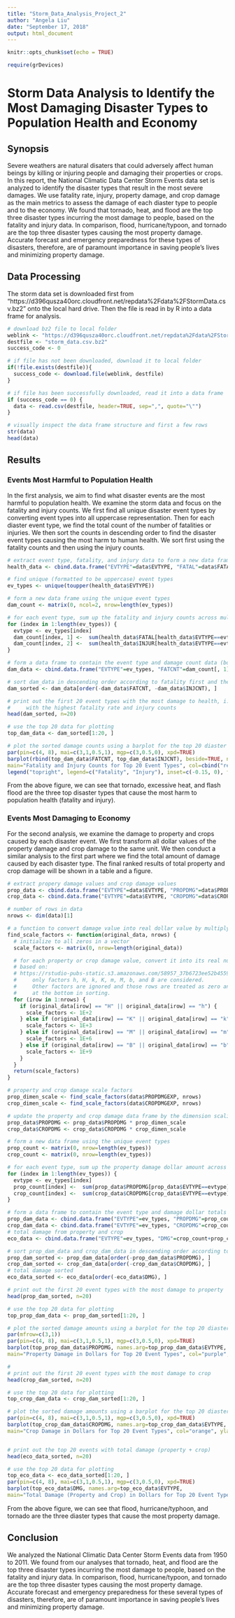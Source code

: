 ```yaml
---
title: "Storm_Data_Analysis_Project_2"
author: "Angela Liu"
date: "September 17, 2018"
output: html_document
---
```


```r
knitr::opts_chunk$set(echo = TRUE)
```

```r
require(grDevices)
```

# Storm Data Analysis to Identify the Most Damaging Disaster Types to Population Health and Economy 

## Synopsis 
Severe weathers are natural disaters that could adversely affect human beings by killing or injuring people and damaging their properties or crops. In this report, the National Climatic Data Center Storm Events data set is analyzed to identify the disaster types that result in the most severe damages. We use fatality rate, injury, property damage, and crop damage as the main metrics to assess the damage of each diaster type to people and to the economy. We found that tornado, heat, and flood are the top three disaster types incurring the most damage to people, based on the fatality and injury data. In comparison, flood, hurricane/typoon, and tornado are the top three disaster types causing the most property damage. Accurate forecast and emergency preparedness for these types of disasters, therefore, are of paramount importance in saving people's lives and minimizing property damage. 

## Data Processing
The storm data set is downloaded first from "https://d396qusza40orc.cloudfront.net/repdata%2Fdata%2FStormData.csv.bz2" onto the local hard drive. Then the file is read in by R into a data frame for analysis. 

```r
# download bz2 file to local folder
weblink <- "https://d396qusza40orc.cloudfront.net/repdata%2Fdata%2FStormData.csv.bz2"
destfile <- "storm_data.csv.bz2"
success_code <- 0

# if file has not been downloaded, download it to local folder
if(!file.exists(destfile)){
  success_code <- download.file(weblink, destfile)
}

# if file has been successfully downloaded, read it into a data frame 
if (success_code == 0) {
  data <- read.csv(destfile, header=TRUE, sep=",", quote="\"")
}

# visually inspect the data frame structure and first a few rows 
str(data)
head(data)

```


## Results

### Events Most Harmful to Population Health

In the first analysis, we aim to find what disaster events are the most harmful to population health. We examine the storm data and focus on the fatality and injury counts. We first find all unique disaster event types by converting event types into all uppercase representation. Then for each diaster event type, we find the total count of the number of fatalities or injuries. We then sort the counts in descending order to find the disaster event types causing the most harm to human health. We sort first using the fatality counts and then using the injury counts.   

```r
# extract event type, fatality, and injury data to form a new data frame 
health_data <- cbind.data.frame("EVTYPE"=data$EVTYPE, "FATAL"=data$FATALITIES, "INJUR"=data$INJURIES)

# find unique (formatted to be uppercase) event types 
ev_types <- unique(toupper(health_data$EVTYPE))

# form a new data frame using the unique event types 
dam_count <- matrix(0, ncol=2, nrow=length(ev_types))

# for each event type, sum up the fatality and injury counts across multiple events 
for (index in 1:length(ev_types)) {
  evtype <- ev_types[index]
  dam_count[index, 1] <-  sum(health_data$FATAL[health_data$EVTYPE==evtype]) 
  dam_count[index, 2] <-  sum(health_data$INJUR[health_data$EVTYPE==evtype])  
}

# form a data frame to contain the event type and damage count data (both fatality and injury)
dam_data <- cbind.data.frame("EVTYPE"=ev_types, "FATCNT"=dam_count[, 1], "INJCNT"=dam_count[, 2])

# sort dam_data in descending order according to fatality first and then according to injuries 
dam_sorted <- dam_data[order(-dam_data$FATCNT, -dam_data$INJCNT), ]

# print out the first 20 event types with the most damage to health, i.e., 
#     with the highest fatality rate and injury counts 
head(dam_sorted, n=20)

# use the top 20 data for plotting 
top_dam_data <- dam_sorted[1:20, ]

# plot the sorted damage counts using a barplot for the top 20 diaster types
par(pin=c(4, 8), mai=c(3,1,0.5,1), mgp=c(3,0.5,0), xpd=TRUE) 
barplot(rbind(top_dam_data$FATCNT, top_dam_data$INJCNT), beside=TRUE, names.arg=top_dam_data$EVTYPE,
main="Fatality and Injury Counts for Top 20 Event Types", col=cbind("red", "blue"), ylab="Counts", ylim=c(1,1000000), log='y', las=2)
legend("topright", legend=c("Fatality", "Injury"), inset=c(-0.15, 0), fill=cbind("red", "blue"))

```

From the above figure, we can see that tornado, excessive heat, and flash flood are the three top disaster types that cause the most harm to population health (fatality and injury). 


### Events Most Damaging to Economy
For the second analysis, we examine the damage to property and crops caused by each disaster event. We first transform all dollar values of the property damage and crop damage to the same unit. We then conduct a similar analysis to the first part where we find the total amount of damage caused by each disaster type. The final ranked results of total property and crop damage will be shown in a table and a figure. 

```r
# extract propery damage values and crop damage values 
prop_data <- cbind.data.frame("EVTYPE"=data$EVTYPE, "PROPDMG"=data$PROPDMG)
crop_data <- cbind.data.frame("EVTYPE"=data$EVTYPE, "CROPDMG"=data$CROPDMG)

# number of rows in data 
nrows <- dim(data)[1]

# a function to convert damage value into real dollar value by multiplying the dimension scale
find_scale_factors <- function(original_data, nrows) {
  # initialize to all zeros in a vector 
  scale_factors <- matrix(0, nrow=length(original_data))

  # for each property or crop damage value, convert it into its real number value 
  # based on: 
  # https://rstudio-pubs-static.s3.amazonaws.com/58957_37b6723ee52b455990e149edde45e5b6.html
  #     only factors h, H, k, K, m, M, b, and B are considered. 
  #     Other factors are ignored and those rows are treated as zero and will be ranked
  #     at the bottom in sorting. 
  for (irow in 1:nrows) {
    if (original_data[irow] == "H" || original_data[irow] == "h") {
      scale_factors <- 1E+2
    } else if (original_data[irow] == "K" || original_data[irow] == "k") {
      scale_factors <- 1E+3
    } else if (original_data[irow] == "M" || original_data[irow] == "m") {
      scale_factors <- 1E+6
    } else if (original_data[irow] == "B" || original_data[irow] == "b") {
      scale_factors <- 1E+9
    } 
  }
  return(scale_factors)
}

# property and crop damage scale factors 
prop_dimen_scale <- find_scale_factors(data$PROPDMGEXP, nrows)
crop_dimen_scale <- find_scale_factors(data$CROPDMGEXP, nrows)

# update the property and crop damage data frame by the dimension scaling factor 
prop_data$PROPDMG <- prop_data$PROPDMG * prop_dimen_scale 
crop_data$CROPDMG <- crop_data$CROPDMG * crop_dimen_scale 

# form a new data frame using the unique event types 
prop_count <- matrix(0, nrow=length(ev_types))
crop_count <- matrix(0, nrow=length(ev_types))

# for each event type, sum up the property damage dollar amount across multiple events 
for (index in 1:length(ev_types)) {
  evtype <- ev_types[index]
  prop_count[index] <-  sum(prop_data$PROPDMG[prop_data$EVTYPE==evtype])  
  crop_count[index] <-  sum(crop_data$CROPDMG[crop_data$EVTYPE==evtype])  
}

# form a data frame to contain the event type and damage dollar totals 
prop_dam_data <- cbind.data.frame("EVTYPE"=ev_types, "PROPDMG"=prop_count)
crop_dam_data <- cbind.data.frame("EVTYPE"=ev_types, "CROPDMG"=crop_count)
# total damage from property and crop 
eco_data <- cbind.data.frame("EVTYPE"=ev_types, "DMG"=crop_count+prop_count)

# sort prop_dam_data and crop_dam_data in descending order according to damage dollar amounts 
prop_dam_sorted <- prop_dam_data[order(-prop_dam_data$PROPDMG), ]
crop_dam_sorted <- crop_dam_data[order(-crop_dam_data$CROPDMG), ]
# total damage sorted 
eco_data_sorted <- eco_data[order(-eco_data$DMG), ]

# print out the first 20 event types with the most damage to property  
head(prop_dam_sorted, n=20)

# use the top 20 data for plotting 
top_prop_dam_data <- prop_dam_sorted[1:20, ]

# plot the sorted damage amounts using a barplot for the top 20 diaster types
par(mfrow=c(3,1)) 
par(pin=c(4, 8), mai=c(3,1,0.5,1), mgp=c(3,0.5,0), xpd=TRUE) 
barplot(top_prop_dam_data$PROPDMG, names.arg=top_prop_dam_data$EVTYPE,
main="Property Damage in Dollars for Top 20 Event Types", col="purple", ylab="Dollars", ylim=c(1,1E+12), log='y', las=2)

# 
# print out the first 20 event types with the most damage to crop   
head(crop_dam_sorted, n=20)

# use the top 20 data for plotting 
top_crop_dam_data <- crop_dam_sorted[1:20, ]

# plot the sorted damage amounts using a barplot for the top 20 diaster types
par(pin=c(4, 8), mai=c(3,1,0.5,1), mgp=c(3,0.5,0), xpd=TRUE) 
barplot(top_crop_dam_data$CROPDMG, names.arg=top_crop_dam_data$EVTYPE,
main="Crop Damage in Dollars for Top 20 Event Types", col="orange", ylab="Dollars", ylim=c(1,1E+12), log='y', las=2)


# print out the top 20 events with total damage (property + crop)
head(eco_data_sorted, n=20)

# use the top 20 data for plotting
top_eco_data <- eco_data_sorted[1:20, ]
par(pin=c(4, 8), mai=c(3,1,0.5,1), mgp=c(3,0.5,0), xpd=TRUE) 
barplot(top_eco_data$DMG, names.arg=top_eco_data$EVTYPE,
main="Total Damage (Property and Crop) in Dollars for Top 20 Event Types", col="black", ylab="Dollars", ylim=c(1,1E+12), log='y', las=2)


```

From the above figure, we can see that flood, hurricane/typhoon, and tornado are the three diaster types that cause the most property damage. 


## Conclusion 

We analyzed the National Climatic Data Center Storm Events data from 1950 to 2011. We found from our analyses that tornado, heat, and flood are the top three disaster types incurring the most damage to people, based on the fatality and injury data. In comparison, flood, hurricane/typoon, and tornado are the top three disaster types causing the most property damage. Accurate forecast and emergency preparedness for these several types of disasters, therefore, are of paramount importance in saving people's lives and minimizing property damage. 

